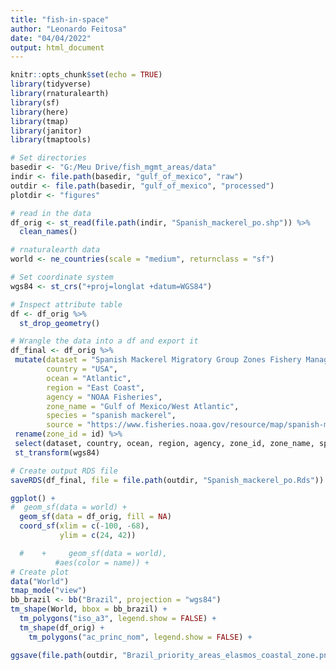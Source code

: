 ```yaml
---
title: "fish-in-space"
author: "Leonardo Feitosa"
date: "04/04/2022"
output: html_document
---
```


```r
knitr::opts_chunk$set(echo = TRUE)
library(tidyverse)
library(rnaturalearth)
library(sf)
library(here)
library(tmap)
library(janitor)
library(tmaptools)
```

```r
# Set directories
basedir <- "G:/Meu Drive/fish_mgmt_areas/data"
indir <- file.path(basedir, "gulf_of_mexico", "raw")
outdir <- file.path(basedir, "gulf_of_mexico", "processed")
plotdir <- "figures"
```


```r
# read in the data
df_orig <- st_read(file.path(indir, "Spanish_mackerel_po.shp")) %>% 
  clean_names()

# rnaturalearth data
world <- ne_countries(scale = "medium", returnclass = "sf")
```

```r
# Set coordinate system
wgs84 <- st_crs("+proj=longlat +datum=WGS84")
```

```r
# Inspect attribute table
df <- df_orig %>% 
  st_drop_geometry()
```


```r
# Wrangle the data into a df and export it
df_final <- df_orig %>% 
 mutate(dataset = "Spanish Mackerel Migratory Group Zones Fishery Management Areas",
        country = "USA",
        ocean = "Atlantic",
        region = "East Coast",
        agency = "NOAA Fisheries",
        zone_name = "Gulf of Mexico/West Atlantic",
        species = "spanish mackerel",
        source = "https://www.fisheries.noaa.gov/resource/map/spanish-mackerel-migratory-group-zones-fishery-management-areas-map-gis-data") %>% 
 rename(zone_id = id) %>% 
 select(dataset, country, ocean, region, agency, zone_id, zone_name, species, source) %>% 
 st_transform(wgs84)
```

```r
# Create output RDS file
saveRDS(df_final, file = file.path(outdir, "Spanish_mackerel_po.Rds"))
```

```r
ggplot() +
#  geom_sf(data = world) +
  geom_sf(data = df_orig, fill = NA) 
  coord_sf(xlim = c(-100, -68),
           ylim = c(24, 42))  
```


```r
  #    +     geom_sf(data = world),
          #aes(color = name)) +
# Create plot
data("World")
tmap_mode("view")
bb_brazil <- bb("Brazil", projection = "wgs84")
tm_shape(World, bbox = bb_brazil) +
  tm_polygons("iso_a3", legend.show = FALSE) +
  tm_shape(df_orig) +
    tm_polygons("ac_princ_nom", legend.show = FALSE) +

ggsave(file.path(outdir, "Brazil_priority_areas_elasmos_coastal_zone.png"), width = 8, height = 8)
```

